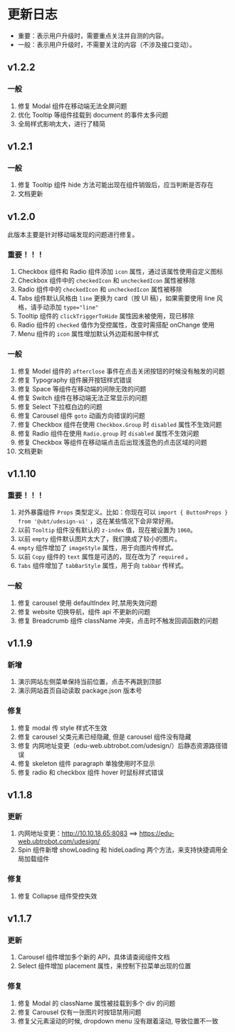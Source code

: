 # 更新日志

- 重要：表示用户升级时，需要重点关注并自测的内容。
- 一般：表示用户升级时，不需要关注的内容（不涉及接口变动）。

## v1.2.2

### 一般

1. 修复 Modal 组件在移动端无法全屏问题
2. 优化 Tooltip 等组件挂载到 document 的事件太多问题
3. 全局样式影响太大，进行了精简

## v1.2.1

### 一般

1. 修复 Tooltip 组件 hide 方法可能出现在组件销毁后，应当判断是否存在
2. 文档更新

## v1.2.0

此版本主要是针对移动端发现的问题进行修复。

### 重要！！！

1. Checkbox 组件和 Radio 组件添加 `icon` 属性，通过该属性使用自定义图标
2. Checkbox 组件中的 `checkedIcon` 和 `uncheckedIcon` 属性被移除
3. Radio 组件中的 `checkedIcon` 和 `uncheckedIcon` 属性被移除
4. Tabs 组件默认风格由 `line` 更换为 card（按 UI 稿），如果需要使用 line 风格，请手动添加 `type="line"`
5. Tooltip 组件的 `clickTriggerToHide` 属性因未被使用，现已移除
6. Radio 组件的 `checked` 值作为受控属性，改变时需搭配 onChange 使用
7. Menu 组件的 `icon` 属性增加默认外边距和居中样式

### 一般

1. 修复 Model 组件的 `afterclose` 事件在点击关闭按钮的时候没有触发的问题
2. 修复 Typography 组件展开按钮样式错误
3. 修复 Space 等组件在移动端的间隙无效的问题
4. 修复 Switch 组件在移动端无法正常显示的问题
5. 修复 Select 下拉框白边的问题
6. 修复 Carousel 组件 `goto` 动画方向错误的问题
7. 修复 Checkbox 组件在使用 `Checkbox.Group` 时 `disabled` 属性不生效问题
8. 修复 Radio 组件在使用 `Radio.group` 时 `disabled` 属性不生效问题
9. 修复 Checkbox 等组件在移动端点击后出现浅蓝色的点击区域的问题
10. 文档更新

## v1.1.10

### 重要！！！

1. 对外暴露组件 `Props` 类型定义。比如：你现在可以 `import { ButtonProps } from '@ubt/udesign-ui'` ，这在某些情况下会非常好用。
2. 以前 `Tooltip` 组件没有默认的 `z-index` 值，现在被设置为 `1060`。
3. 以前 `empty` 组件默认图片太大了，我们换成了较小的图片。
4. `empty` 组件增加了 `imageStyle` 属性，用于向图片传样式。
5. 以前 `Copy` 组件的 `text` 属性是可选的，现在改为了 `required` 。
6. `Tabs` 组件增加了 `tabBarStyle` 属性，用于向 `tabbar` 传样式。

### 一般

1. 修复 carousel 使用 defaultIndex 时,禁用失效问题
2. 修复 website 切换导航，组件 api 不更新的问题
3. 修复 Breadcrumb 组件 className 冲突，点击时不触发回调函数的问题

## v1.1.9

### 新增

1. 演示网站左侧菜单保持当前位置，点击不再跳到顶部
2. 演示网站首页自动读取 package.json 版本号

### 修复

1. 修复 modal 传 style 样式不生效
2. 修复 carousel 父类元素已经隐藏, 但是 carousel 组件没有隐藏
3. 修复 内网地址变更（edu-web.ubtrobot.com/udesign/）后静态资源路径错误
4. 修复 skeleton 组件 paragraph 单独使用时不显示
5. 修复 radio 和 checkbox 组件 hover 时鼠标样式错误

## v1.1.8

### 更新

1. 内网地址变更：http://10.10.18.65:8083 ==> https://edu-web.ubtrobot.com/udesign/
2. Spin 组件新增 showLoading 和 hideLoading 两个方法，来支持快捷调用全局加载组件

### 修复

1. 修复 Collapse 组件受控失效

## v1.1.7

### 更新

1. Carousel 组件增加多个新的 API，具体请查阅组件文档
2. Select 组件增加 placement 属性，来控制下拉菜单出现的位置

### 修复

1. 修复 Modal 的 className 属性被挂载到多个 div 的问题
2. 修复 Carousel 仅有一张图片时按钮禁用问题
3. 修复父元素滚动的时候, dropdown menu 没有跟着滚动, 导致位置不一致
